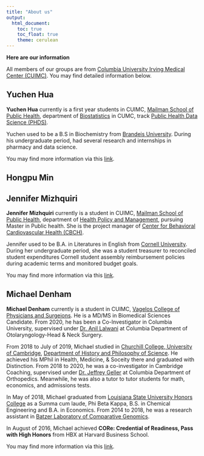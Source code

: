 ```yaml
---
title: "About us"
output:
  html_document:
    toc: true
    toc_float: true
    theme: cerulean
---
```


__Here are our information__

All members of our groups are from [Columbia University Irving Medical Center (CUIMC)](https://www.cuimc.columbia.edu/). 
You may find detailed information below.

## Yuchen Hua ##
__Yuchen Hua__ currently is a first year students in CUIMC, [Mailman School of Public Health](https://www.cuimc.columbia.edu/education/mailman-school-public-health), department of [Biostatistics](https://www.publichealth.columbia.edu/academics/departments/biostatistics) in CUMC, track [Public Health Data Science (PHDS)](https://www.publichealth.columbia.edu/academics/degrees/master-science/public-health-data-science). 

Yuchen used to be a B.S in Biochemistry from [Brandeis University](https://www.brandeis.edu/). During his undergraduate period, had several research and internships in pharmacy and data science.

You may find more information via this [link](CV Yuchen Hua .pdf).


## Hongpu Min ##




## Jennifer Mizhquiri ##
__Jennifer Mizhquiri__ currently is a student in CUIMC, [Mailman School of Public Health](https://www.cuimc.columbia.edu/education/mailman-school-public-health), department of [Health Policy and Management](https://www.publichealth.columbia.edu/academics/departments/health-policy-and-management), pursuing Master in Public health. She is the project manager of [Center for Behavioral Cardiovascular Health (CBCH)](https://www.columbiacardiology.org/research/research-centers-and-programs/center-behavioral-cardiovascular-health). 

Jennifer used to be B.A. in Literatures in English from [Cornell University](https://www.cornell.edu/). During her undergraduate period, she was a student treasurer to reconciled student expenditures Cornell student assembly reimbursement policies
during academic terms and monitored budget goals.

You may find more information via this [link](Jennifer-Mizhquiri.html).

## Michael Denham ##
__Michael Denham__ currently is a student in CUIMC, [Vagelos College of Physicians and Surgeions](https://www.vagelos.columbia.edu/). He is a MD/MS in Biomedical Sciences Candidate. From 2020, he has been a Co-Investigator in Columbia University, supervised under [Dr. Anil Lalwani](https://www.entcolumbia.org/profile/aklalwani) at Columbia Department of Otolaryngology-Head & Neck Surgery.

From 2018 to July of 2019, Michael studied in [Churchill College, University of Cambridge](https://www.chu.cam.ac.uk/), [Department of History and Philosophy of Science](https://www.hps.cam.ac.uk/). He achieved his MPhil in Health, Medicine, & Soceity there and graduated with Distinction. From 2018 to 2020, he was a co-investigator in Cambridge Coaching, supervised under [Dr. Jeffrey Geller](https://doctors.columbia.edu/us/ny/tarrytown/jeffrey-a-geller-md-155-white-plains-road) at Columbia Department of Orthopedics. Meanwhile, he was also a tutor to tutor students for math, economics, and admissions tests. 

In May of 2018, Michael graduated from [Louisiana State University Honors College](http://www.honors.lsu.edu/) as a Summa cum laude, Phi Beta Kappa, B.S. in Chemical Engineering and B.A. in Economics. From 2014 to 2018, he was a research assistant in [Batzer Laboratory of Comparative Genomics](https://biosci-batzerlab.biology.lsu.edu/).

In August of 2016, Michael achieved __CORe: Credential of Readiness, Pass with High Honors__ from HBX at Harvard Business School. 

You may find more information via this [link](Michael-Denham.html).





